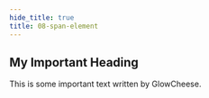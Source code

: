 ```yaml
---
hide_title: true
title: 08-span-element
---
```


<style>
{`
.note {
    font-size: 135%;
    color: red;
}
.book {
    color: #FF8C00;
}
`}
</style>


<h2>My <span class="note">Important</span> Heading</h2>
<p>This is some <span class="note">important</span> text
written by <span class="note book">GlowCheese</span>.</p>